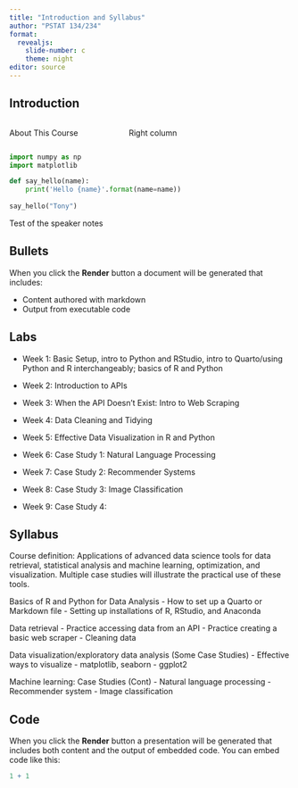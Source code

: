 ```yaml
---
title: "Introduction and Syllabus"
author: "PSTAT 134/234"
format:
  revealjs:
    slide-number: c
    theme: night
editor: source
---
```


## Introduction

::: columns
::: {.column width="40%"}
About This Course
:::

::: {.column width="60%"}
Right column
:::
:::

```python
import numpy as np
import matplotlib

def say_hello(name):
    print('Hello {name}'.format(name=name))
    
say_hello("Tony")
```

::: notes
Test of the speaker notes
:::

## Bullets

When you click the **Render** button a document will be generated that includes:

-   Content authored with markdown
-   Output from executable code

## Labs

-   Week 1: Basic Setup, intro to Python and RStudio, intro to Quarto/using Python and R interchangeably; basics of R and Python

-   Week 2: Introduction to APIs

-   Week 3: When the API Doesn't Exist: Intro to Web Scraping

-   Week 4: Data Cleaning and Tidying

-   Week 5: Effective Data Visualization in R and Python

-   Week 6: Case Study 1: Natural Language Processing

-   Week 7: Case Study 2: Recommender Systems

-   Week 8: Case Study 3: Image Classification

-   Week 9: Case Study 4:

## Syllabus

Course definition: Applications of advanced data science tools for data retrieval, statistical analysis and machine learning, optimization, and visualization. Multiple case studies will illustrate the practical use of these tools.

Basics of R and Python for Data Analysis - How to set up a Quarto or Markdown file - Setting up installations of R, RStudio, and Anaconda

Data retrieval - Practice accessing data from an API - Practice creating a basic web scraper - Cleaning data

Data visualization/exploratory data analysis (Some Case Studies) - Effective ways to visualize - matplotlib, seaborn - ggplot2

Machine learning: Case Studies (Cont) - Natural language processing - Recommender system - Image classification

## Code

When you click the **Render** button a presentation will be generated that includes both content and the output of embedded code. You can embed code like this:

```r
1 + 1
```
